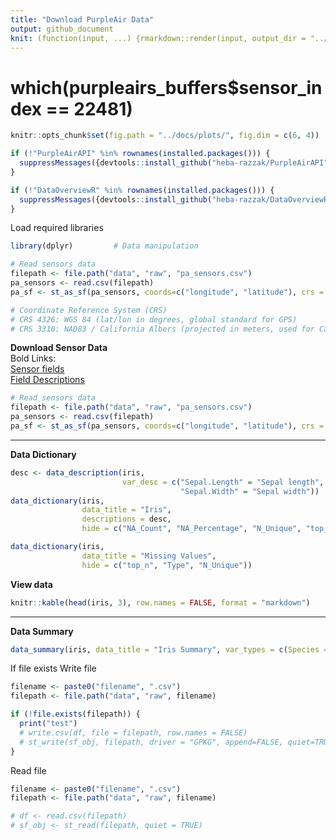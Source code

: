 ```yaml
---
title: "Download PurpleAir Data" 
output: github_document
knit: (function(input, ...) {rmarkdown::render(input, output_dir = "../docs", )})
---
```


# which(purpleairs_buffers$sensor_index == 22481)

```r
knitr::opts_chunk$set(fig.path = "../docs/plots/", fig.dim = c(6, 4))
```

```r
if (!"PurpleAirAPI" %in% rownames(installed.packages())) {
  suppressMessages({devtools::install_github("heba-razzak/PurpleAirAPI")})
}

if (!"DataOverviewR" %in% rownames(installed.packages())) {
  suppressMessages({devtools::install_github("heba-razzak/DataOverviewR")})
}
```

Load required libraries

```r
library(dplyr)         # Data manipulation
```

```r
# Read sensors data
filepath <- file.path("data", "raw", "pa_sensors.csv")
pa_sensors <- read.csv(filepath)
pa_sf <- st_as_sf(pa_sensors, coords=c("longitude", "latitude"), crs = 4326)
```

```r
# Coordinate Reference System (CRS)
# CRS 4326: WGS 84 (lat/lon in degrees, global standard for GPS)
# CRS 3310: NAD83 / California Albers (projected in meters, used for California)
```

**Download Sensor Data**\
Bold
Links:\
[Sensor fields](https://api.purpleair.com/#api-sensors-get-sensor-data)\
[Field Descriptions](https://community.purpleair.com/t/api-history-fields-descriptions/4652)

```r
# Read sensors data
filepath <- file.path("data", "raw", "pa_sensors.csv")
pa_sensors <- read.csv(filepath)
pa_sf <- st_as_sf(pa_sensors, coords=c("longitude", "latitude"), crs = 4326)
```
---

**Data Dictionary**

```r
desc <- data_description(iris, 
                         var_desc = c("Sepal.Length" = "Sepal length",
                                      "Sepal.Width" = "Sepal width"))
data_dictionary(iris, 
                data_title = "Iris", 
                descriptions = desc, 
                hide = c("NA_Count", "NA_Percentage", "N_Unique", "top_n"))
```

```r
data_dictionary(iris, 
                data_title = "Missing Values",
                hide = c("top_n", "Type", "N_Unique"))
```

**View data**

```r
knitr::kable(head(iris, 3), row.names = FALSE, format = "markdown")
```

---

**Data Summary**

```r
data_summary(iris, data_title = "Iris Summary", var_types = c(Species = "date"))
```

If file exists
Write file

```r
filename <- paste0("filename", ".csv")
filepath <- file.path("data", "raw", filename)

if (!file.exists(filepath)) {
  print("test")
  # write.csv(df, file = filepath, row.names = FALSE)
  # st_write(sf_obj, filepath, driver = "GPKG", append=FALSE, quiet=TRUE)
}
```

Read file

```r
filename <- paste0("filename", ".csv")
filepath <- file.path("data", "raw", filename)

# df <- read.csv(filepath)
# sf_obj <- st_read(filepath, quiet = TRUE)

```

